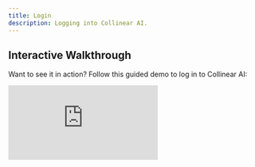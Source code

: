 ```yaml
---
title: Login
description: Logging into Collinear AI.
---
```


## Interactive Walkthrough

Want to see it in action? Follow this guided demo to log in to Collinear AI:


<div style={{position: 'relative', paddingBottom: 'calc(51.66666666666667% + 41px)', height: 0, width: '100%'}}>
    <iframe
        src="https://demo.arcade.software/HfIxGRvXG2DlPeb8tWd8?embed&embed_mobile=tab&embed_desktop=inline&show_copy_link=true"
        title="Log in | Collinear"
        frameBorder="0"
        loading="lazy"
        allowFullScreen
        allow="clipboard-write"
        style={{position: 'absolute', top: 0, left: 0, width: '100%', height: '100%', colorScheme: 'light'}}
    />
</div>